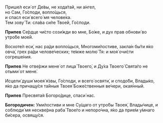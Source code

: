 Прише́л еси́ от Де́вы, не хода́тай, ни а́нгел,  
но Сам, Го́споди, вопло́щься,  
и спасл еси́ всего́ мя челове́ка.  
Тем зову́ Ти: сла́ва си́ле Твое́й, Го́споди.

**Припев** Се́рдце чи́сто сози́жди во мне, Бо́же, и дух прав обнови́ во утро́бе мое́й.

Восхоте́л еси́, нас ра́ди вопло́щься, Многоми́лостиве, закла́н бы́ти я́ко овча́, грех ра́ди челове́ческих; те́мже молю́ Тя: и моя́ очи́сти согреше́ния.

**Припев** Не отве́ржи мене́ от лица́ Твоего́, и Ду́ха Твоего́ Свята́го не отыми́ от мене́.

Исцели́ души́ моея́ я́звы, Го́споди, и всего́ освяти́, и сподо́би, Влады́ко, я́ко да причащу́ся та́йныя Твоея́ Боже́ственныя ве́чери, окая́нный.

**Припев** Пресвята́я Богоро́дице, спаси́ нас.

**Богородичен:** Уми́лостиви и мне Су́щаго от утро́бы Твоея́, Влады́чице, и соблюди́ мя нескве́рна раба́ Твое́го и непоро́чна, я́ко да прие́м у́мнаго би́сера, освящу́ся.
